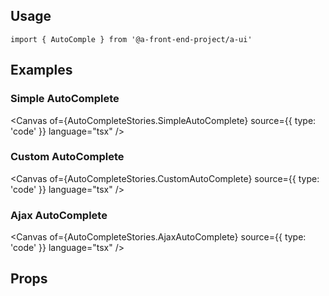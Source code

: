 
<Meta of={AutoCompleteStories} />

<Title>AutoComplete</Title>

## Usage

```tsx
import { AutoComple } from '@a-front-end-project/a-ui'
```
## Examples

### Simple AutoComplete

<Canvas
  of={AutoCompleteStories.SimpleAutoComplete}
  source={{ type: 'code' }}
  language="tsx"
/>

### Custom AutoComplete

<Canvas
  of={AutoCompleteStories.CustomAutoComplete}
  source={{ type: 'code' }}
  language="tsx"
/>

### Ajax AutoComplete

<Canvas
  of={AutoCompleteStories.AjaxAutoComplete}
  source={{ type: 'code' }}
  language="tsx"
/>

## Props

<ArgTypes />
